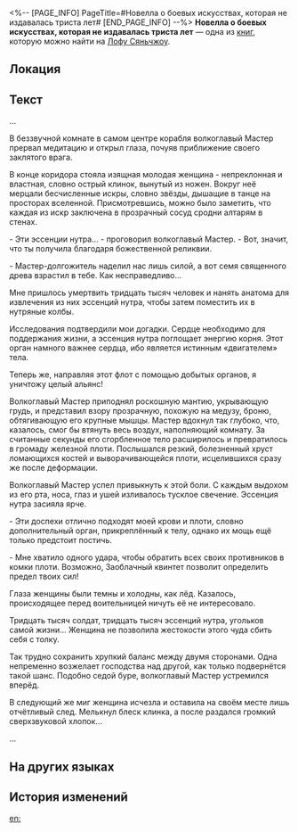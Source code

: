 <%-- [PAGE_INFO]
PageTitle=#Новелла о боевых искусствах, которая не издавалась триста лет#
[END_PAGE_INFO] --%>
{{Дополнить}}
{{Книга Инфобокс
|id           = 203
|Название     = 
|Изображение  = Иконка Пергамент Сяньчжоу.png
|Мир          = Лофу Сяньчжоу
|Томов        = 1
|Автор        = <!--нужно добавить-->
|Описание     = Известная на Сяньчжоу серия романов о боевых искусствах. Она давно не издавалась, и её читатели в отчаянии.
|Том1         = {{tx}}
|Источник1    = {{tx|Отсутствует источник}}
|Персонажи    = 
|Фракции      = 
}}
'''Новелла о боевых искусствах, которая не издавалась триста лет''' — одна из [[Книги|книг]], которую можно найти на [[Лофу Сяньчжоу]].

==Локация==
{{Отметка карты|<!--название карты-->|<!--id отметки-->}}

==Текст==
...

В беззвучной комнате в самом центре корабля волкоглавый Мастер прервал медитацию и открыл глаза, почуяв приближение своего заклятого врага.

В конце коридора стояла изящная молодая женщина - непреклонная и властная, словно острый клинок, вынутый из ножен. Вокруг неё мерцали бесчисленные искры, словно звёзды, дышащие в танце на просторах вселенной. Присмотревшись, можно было заметить, что каждая из искр заключена в прозрачный сосуд сродни алтарям в стенах.

- Эти эссенции нутра... - проговорил волкоглавый Мастер. - Вот, значит, что ты получила благодаря божественной реликвии.

- Мастер-долгожитель наделил нас лишь силой, а вот семя священного древа взрастил в тебе. Как несправедливо...

Мне пришлось умертвить тридцать тысяч человек и нанять анатома для извлечения из них эссенций нутра, чтобы затем поместить их в нутряные колбы.

Исследования подтвердили мои догадки. Сердце необходимо для поддержания жизни, а эссенция нутра поглощает энергию корня. Этот орган намного важнее сердца, ибо является истинным «двигателем» тела.

Теперь же, направляя этот флот с помощью добытых органов, я уничтожу целый альянс!

Волкоглавый Мастер приподнял роскошную мантию, укрывающую грудь, и представил взору прозрачную, похожую на медузу, броню, обтягивающую его крупные мышцы. Мастер вдохнул так глубоко, что, казалось, смог бы втянуть весь воздух, наполняющий комнату. За считанные секунды его сгорбленное тело расширилось и превратилось в громаду железной плоти. Послышался резкий, болезненный хруст ломающихся костей и выворачивающейся плоти, исцелившихся сразу же после деформации.

Волкоглавый Мастер успел привыкнуть к этой боли. С каждым выдохом из его рта, носа, глаз и ушей изливалось тусклое свечение. Эссенция нутра засияла ярче.

- Эти доспехи отлично подходят моей крови и плоти, словно дополнительный орган, прикреплённый к телу, однако их мощь ещё только предстоит постичь.

- Мне хватило одного удара, чтобы обратить всех своих противников в комки плоти. Возможно, Заоблачный квинтет позволит определить предел твоих сил!

Глаза женщины были темны и холодны, как лёд. Казалось, происходящее перед воительницей ничуть её не интересовало.

Тридцать тысяч солдат, тридцать тысяч эссенций нутра, угольков самой жизни... Женщина не позволила жестокости этого чуда сбить себя с толку.

Так трудно сохранить хрупкий баланс между двумя сторонами. Одна непременно возжелает господства над другой, как только подвернётся такой шанс. Подобно седой буре, волкоглавый Мастер устремился вперёд.

В следующий же миг женщина исчезла и оставила на своём месте лишь отчётливый след. Мелькнул блеск клинка, а после раздался громкий сверхзвуковой хлопок...

...

==На других языках==
{{На других языках
|en   = A Martial Arts Novel That Stopped Updating 300 Years Ago
|zhs  = 三百年前断更的武侠小说
|zht  = 三百年前停載的武俠小說
|ja   = 300年前に連載が休止した武侠小説
|ko   = 300년 전 연재가 중단된 무협 소설
|es   = Novela de artes marciales que lleva 300 años sin actualizarse
|fr   = Roman d'arts martiaux qui a cessé d'être mis à jour il y a 300 ans
|ru   = Новелла о боевых искусствах, которая не издавалась триста лет
|th   = นิยายศิลปะการต่อสู้ที่ไม่อัปเดตมาตั้งแต่สามร้อยปีก่อน
|vi   = Tiểu Thuyết Võ Hiệp Đã Dừng Ra Chương Mới Từ 300 Năm Trước
|de   = Seit 300 Jahren nicht mehr aktualisierter Actionroman
|id   = Novel Seni Bela Diri yang Berhenti Update 300 Tahun Lalu
|pt   = Livro de Artes Marciais que Deixou de Ser Atualizado Há 300 Anos
}}

==История изменений==
{{История изменений|3.5}}

[[en:]]